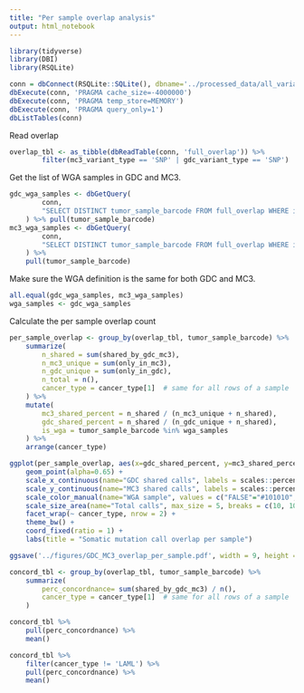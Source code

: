 ```yaml
---
title: "Per sample overlap analysis"
output: html_notebook
---
```


```r
library(tidyverse)
library(DBI)
library(RSQLite)
```

```r
conn = dbConnect(RSQLite::SQLite(), dbname='../processed_data/all_variants.sqlite')
dbExecute(conn, 'PRAGMA cache_size=-4000000')
dbExecute(conn, 'PRAGMA temp_store=MEMORY')
dbExecute(conn, 'PRAGMA query_only=1')
dbListTables(conn)
```

Read overlap 
```r
overlap_tbl <- as_tibble(dbReadTable(conn, 'full_overlap')) %>%
        filter(mc3_variant_type == 'SNP' | gdc_variant_type == 'SNP')
```

Get the list of WGA samples in GDC and MC3.
```r
gdc_wga_samples <- dbGetQuery(
        conn, 
        "SELECT DISTINCT tumor_sample_barcode FROM full_overlap WHERE instr(gdc_gdc_filter, 'wga') > 0"
    ) %>% pull(tumor_sample_barcode)
mc3_wga_samples <- dbGetQuery(
        conn, 
        "SELECT DISTINCT tumor_sample_barcode FROM full_overlap WHERE instr(mc3_filter, 'wga') > 0"
    ) %>% 
    pull(tumor_sample_barcode)
```

Make sure the WGA definition is the same for both GDC and MC3.
```r
all.equal(gdc_wga_samples, mc3_wga_samples)
wga_samples <- gdc_wga_samples
```


Calculate the per sample overlap count
```r
per_sample_overlap <- group_by(overlap_tbl, tumor_sample_barcode) %>%
    summarize(
        n_shared = sum(shared_by_gdc_mc3),
        n_mc3_unique = sum(only_in_mc3),
        n_gdc_unique = sum(only_in_gdc),
        n_total = n(),
        cancer_type = cancer_type[1]  # same for all rows of a sample
    ) %>%
    mutate(
        mc3_shared_percent = n_shared / (n_mc3_unique + n_shared),
        gdc_shared_percent = n_shared / (n_gdc_unique + n_shared),
        is_wga = tumor_sample_barcode %in% wga_samples
    ) %>% 
    arrange(cancer_type)
```

```r
ggplot(per_sample_overlap, aes(x=gdc_shared_percent, y=mc3_shared_percent, size=n_total, color=is_wga)) +
    geom_point(alpha=0.65) + 
    scale_x_continuous(name="GDC shared calls", labels = scales::percent) +
    scale_y_continuous(name="MC3 shared calls", labels = scales::percent) + 
    scale_color_manual(name="WGA sample", values = c("FALSE"="#101010", "TRUE"="#D55E00"), labels = c("No", "Yes")) + 
    scale_size_area(name="Total calls", max_size = 5, breaks = c(10, 100, 1000, 10000), trans='sqrt') + 
    facet_wrap(~ cancer_type, nrow = 2) +
    theme_bw() + 
    coord_fixed(ratio = 1) + 
    labs(title = "Somatic mutation call overlap per sample")

ggsave('../figures/GDC_MC3_overlap_per_sample.pdf', width = 9, height = 8.5)
```


```r
concord_tbl <- group_by(overlap_tbl, tumor_sample_barcode) %>%
    summarize(
        perc_concordnance= sum(shared_by_gdc_mc3) / n(),
        cancer_type = cancer_type[1]  # same for all rows of a sample
    )
```

```r
concord_tbl %>%
    pull(perc_concordnance) %>%
    mean()
```

```r
concord_tbl %>%
    filter(cancer_type != 'LAML') %>%
    pull(perc_concordnance) %>%
    mean()
```

